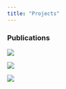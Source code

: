 ```yaml
---
title: "Projects"
---
```


::: content-block
### Publications
::: features
::: feature
[![](/images/Slide4.jpeg)](Amazon/index.qmd){fig-alt="Amazon" id="Amazon"}

:::

::: feature
[![](/images/Slide6.jpeg)](Lakes/index.qmd){fig-alt="Lakes" id="Lakes"}

:::

::: feature
[![](/images/Slide8.jpeg)](Mekong/index.qmd){fig-alt="Mekong" id="Mekong"}

:::
:::
:::

